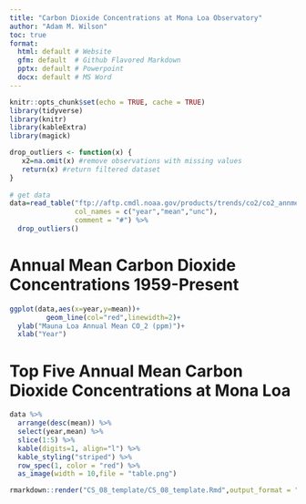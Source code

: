 ```yaml
---
title: "Carbon Dioxide Concentrations at Mona Loa Observatory"
author: "Adam M. Wilson"
toc: true
format:
  html: default # Website
  gfm: default  # Github Flavored Markdown
  pptx: default # Powerpoint
  docx: default # MS Word
---
```


```r
knitr::opts_chunk$set(echo = TRUE, cache = TRUE)
library(tidyverse)
library(knitr)
library(kableExtra)
library(magick)
```

```r

drop_outliers <- function(x) {
   x2=na.omit(x) #remove observations with missing values
   return(x) #return filtered dataset 
}
   
# get data
data=read_table("ftp://aftp.cmdl.noaa.gov/products/trends/co2/co2_annmean_mlo.txt",
                col_names = c("year","mean","unc"),
                comment = "#") %>% 
  drop_outliers()

```

# Annual Mean Carbon Dioxide Concentrations 1959-Present
```r
ggplot(data,aes(x=year,y=mean))+
         geom_line(col="red",linewidth=2)+
  ylab("Mauna Loa Annual Mean CO_2 (ppm)")+
  xlab("Year")
```

# Top Five Annual Mean Carbon Dioxide Concentrations at Mona Loa
```r
data %>% 
  arrange(desc(mean)) %>% 
  select(year,mean) %>% 
  slice(1:5) %>% 
  kable(digits=1, align="l") %>% 
  kable_styling("striped") %>%
  row_spec(1, color = "red") %>%
  as_image(width = 10,file = "table.png")
```


```r
rmarkdown::render("CS_08_template/CS_08_template.Rmd",output_format = "all")
```